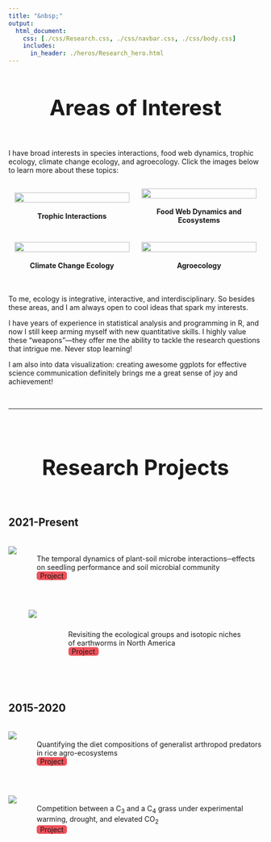 ```yaml
---
title: "&nbsp;"
output:
  html_document:
    css: [./css/Research.css, ./css/navbar.css, ./css/body.css]
    includes:
      in_header: ./heros/Research_hero.html
---
```


<style>
.External_link{
  border-radius: 5px;
  border: none;
  text-align: center;
  text-decoration: none;
  display: inline-block;
  width: 60px;
  background-color: #EF525B;
}

h1 {text-align: center !important; 
   font-weight: bold !important; 
   font-size: 42px !important}
   
:target {
    display: block;    
    position: relative;     
    top: -150px;
    visibility: hidden;
}

li { list-style: disc; }

li li {
  list-style: none; /* Remove default bullets */
}

li li::before {
  content: "-"; 
  font-weight: bold; /* If you want it to be bold */
  display: inline-block; 
  width: 1em; 
  margin-left: -1em; 
}
</style> 

# Areas of Interest
<div style="height: 1em;"></div>

I have broad interests in species interactions, food web dynamics, trophic ecology, climate change ecology, and agroecology. Click the images below to learn more about these topics:

<div style="height: 1em;"></div>

<div style="display: flex; margin: auto;">

<div style="width: 50%; margin: auto; text-align: center;">
<a href="./Research Interests/Species_interactions.html" target="_blank"><img src="./Research Interests/Trophic_ecology.JPG" style="width: 95%; height: auto; border-radius: 3px;"></a>
<div style="height: 0.25em;"></div>
__Trophic Interactions__
</div>

<div style="width: 50%; margin: auto; text-align: center;">
<a href="./Research Interests/Trophic_ecology.html" target="_blank"><img src="./Research Interests/Food_webs.JPG" style="width: 95%; height: auto; border-radius: 3px;"></a>
<div style="height: 0.25em;"></div>
__Food Web Dynamics and Ecosystems__
</div>

</div>

<div style="height: 1.5em;"></div>

<div style="display: flex; margin: auto;">

<div style="width: 50%; margin: auto; text-align: center;">
<a href="./Research Interests/Climate_change_ecology.html" target="_blank"><img src="./Research Interests/Climate_change_ecology.JPG" style="width: 95%; height: auto; border-radius: 3px;"></a>
<div style="height: 0.25em;"></div>
__Climate Change Ecology__
</div>

<div style="width: 50%; margin: auto; text-align: center;">
<a href="./Research Interests/Agroecology_conservation_biology.html" target="_blank"><img src="./Research Interests/Agroecology_conservation_biology.JPG" style="width: 95%; height: auto; border-radius: 3px;"></a>
<div style="height: 0.25em;"></div>
__Agroecology__
</div>

</div>

<div style="height: 1.5em;"></div>

To me, ecology is integrative, interactive, and interdisciplinary. So besides these areas, and I am always open to cool ideas that spark my interests.

I have years of experience in statistical analysis and programming in R, and now I still keep arming myself with new quantitative skills. I highly value these "weapons"—they offer me the ability to tackle the research questions that intrigue me. Never stop learning!

I am also into data visualization: creating awesome ggplots for effective science communication definitely brings me a great sense of joy and achievement!

<br>
<hr>
<br>

# Research Projects
<div style="height: 1em;"></div>

## 2021-Present
<br>
<div style="display: flex;">
<img src="./Research Projects/2021-Present/PSF.JPG" style="max-width: 200px; max-height: 150px; width:auto; height:auto">
<div style="padding-left: 40px; padding-top: 0.2em;">
The temporal dynamics of plant-soil microbe interactions─effects on seedling performance and soil microbial community<br>
<a class="External_link btn btn-primary btn-outline btn-xs" href="./Research Projects/2021-Present/PSF.html" target="_blank">Project</a>
</div>
</div>

<br>

<div style="padding-left: 40px; padding-right: 40px; display: flex;">
<img src="./Research Projects/2021-Present/Earthworm.PNG" style="max-width: 200px; max-height: 200px; width:auto; height:auto">
<div style="padding-left: 62.5px; padding-top: 1.8em;">
Revisiting the ecological groups and isotopic niches of earthworms in North America <br>
<a class="External_link btn btn-primary btn-outline btn-xs" href="./Research Projects/2021-Present/Earthworm.html" target="_blank">Project</a>
</div>
</div>

<br>
<br>

## 2015-2020
<br>
<div style="display: flex;">
<img src="./Research Projects/2015-2020/Rice.JPG" style="max-width: 200px; max-height: 150px; width:auto; height:auto">
<div style="padding-left: 40px; padding-top: 0.2em;">
Quantifying the diet compositions of generalist arthropod predators in rice agro-ecosystems <br>
<a class="External_link btn btn-primary btn-outline btn-xs" href="./Research Projects/2015-2020/Rice.html" target="_blank">Project</a>
</div>
</div>

<br>

<div style="display: flex;">
<img src="./Research Projects/2015-2020/Grass.JPG" style="max-width: 200px; max-height: 150px; width:auto; height:auto">
<div style="padding-left: 40px; padding-top: 0.2em;">
Competition between a C~3~ and a C~4~ grass under experimental warming, drought, and elevated CO~2~ <br>
<a class="External_link btn btn-primary btn-outline btn-xs" href="./Research Projects/2015-2020/Grass.html" target="_blank">Project</a>
</div>
</div>



